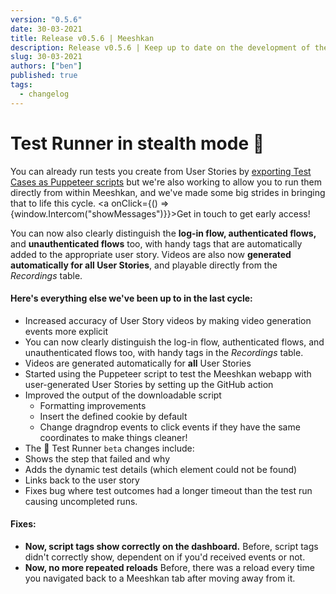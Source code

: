 ```yaml
---
version: "0.5.6"
date: 30-03-2021
title: Release v0.5.6 | Meeshkan
description: Release v0.5.6 | Keep up to date on the development of the Meeshkan product.
slug: 30-03-2021
authors: ["ben"]
published: true
tags:
  - changelog
---
```


# Test Runner in stealth mode 🥷
You can already run tests you create from User Stories by [exporting Test Cases as Puppeteer scripts](https://meeshkan.com/blog/how-to-puppeteer-jest-github-action/) but we're also working to allow you to run them directly from within Meeshkan, and we've made some big strides in bringing that to life this cycle. <a onClick={() => {window.Intercom("showMessages")}}>Get in touch</a> to get early access!

You can now also clearly distinguish the **log-in flow, authenticated flows,** and **unauthenticated flows** too, with handy tags that are automatically added to the appropriate user story. Videos are also now **generated automatically for all User Stories**, and playable directly from the _Recordings_ table.


#### Here's everything else we've been up to in the last cycle:
- Increased accuracy of User Story videos by making video generation events more explicit
- You can now clearly distinguish the log-in flow, authenticated flows, and unauthenticated flows too, with handy tags in the _Recordings_ table.
- Videos are generated automatically for **all** User Stories
- Started using the Puppeteer script to test the Meeshkan webapp with user-generated User Stories by setting up the GitHub action
- Improved the output of the downloadable script
  - Formatting improvements
  - Insert the defined cookie by default
  - Change dragndrop events to click events if they have the same coordinates to make things cleaner!
-  The 🤫 Test Runner `beta` changes include:
  - Shows the step that failed and why
  - Adds the dynamic test details (which element could not be found)
  - Links back to the user story
  - Fixes bug where test outcomes had a longer timeout than the test run causing uncompleted runs.

#### Fixes:
- **Now, script tags show correctly on the dashboard.** Before, script tags didn't correctly show, dependent on if you'd received events or not.
- **Now, no more repeated reloads** Before, there was a reload every time you navigated back to a Meeshkan tab after moving away from it.
